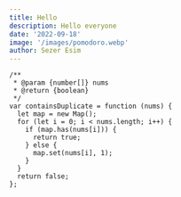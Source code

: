 ```yaml
---
title: Hello
description: Hello everyone
date: '2022-09-18'
image: '/images/pomodoro.webp'
author: Sezer Esim
---
```


```tsx
/**
 * @param {number[]} nums
 * @return {boolean}
 */
var containsDuplicate = function (nums) {
  let map = new Map();
  for (let i = 0; i < nums.length; i++) {
    if (map.has(nums[i])) {
      return true;
    } else {
      map.set(nums[i], 1);
    }
  }
  return false;
};
```
